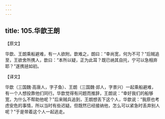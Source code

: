 ```yaml
---
---
---
```

title: 105.华歆王朗
---



【原文】

华歆、王朗乘船避难，有一人欲附。歆难之，朗曰：“幸尚宽，何为不可？”后贼追至，王欲舍所携人，歆曰：“本所以疑，正为此耳？既已纳其自托，宁可以急相弃耶？”遂携拯如初。

【译文】

华歆（三国魏·高唐人，字子鱼）、王朗（三国魏·郯人，字景兴）一起乘船避难，有一个人想投靠他们同行。华歆觉得有问题而推辞，王朗说：“幸好我们的船够宽，为什么不帮助他呢？”后来贼兵追到，王朗想丢下这个人，华歆说：“我原也考虑安危的事情，所以当时有些迟疑。但既然已经接纳他，怎么可以紧急时丢弃别人呢？”于是带着这个人一起逃走。